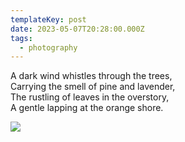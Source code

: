 ```yaml
---
templateKey: post
date: 2023-05-07T20:28:00.000Z
tags:
  - photography
---
```

A dark wind whistles through the trees,<br/>
Carrying the smell of pine and lavender,<br/>
The rustling of leaves in the overstory,<br/>
A gentle lapping at the orange shore.<br/>

![](../../assets/photos/20230507-IMG_5854.jpg)
